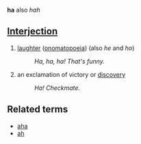 '''ha'''
also ''hah''
==[[Interjection]]==
# [[laugh]]ter ([[onomatopoeia]]) (also ''he'' and ''ho'')
#: ''Ha, ha, ha!  That's funny.''
# an exclamation of victory or [[discover]]y
#: ''Ha! Checkmate.''

==Related terms==
*[[aha]]
*[[ah]]